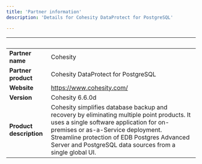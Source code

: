 ```yaml
---
title: 'Partner information'
description: 'Details for Cohesity DataProtect for PostgreSQL'

---
```

| &nbsp;     | &nbsp; |
| ----------- | ----------- |
| **Partner name**      | Cohesity       |
| **Partner product**   |  Cohesity DataProtect for PostgreSQL      |
| **Website**      | https://www.cohesity.com/     |
| **Version**   | Cohesity 6.6.0d       |
| **Product description**      | Cohesity simplifies database backup and recovery by eliminating multiple point products. It uses a single software application for on-premises or as-a-Service deployment. Streamline protection of EDB Postgres Advanced Server and PostgreSQL data sources from a single global UI. |
